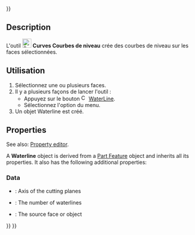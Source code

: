 <languages/>
{{UnfinishedDocu{{#translation:}}}}

{{Docnav/fr
|[[Curves_TruncateExtend/fr|Tronquer ou étendre]]
|[[Curves_GeomInfo/fr|Information des géométries]]
|[[Curves_Workbench/fr|Atelier Curves]]
|IconL=Curves_TruncateExtend.svg
|IconR=Curves_GeomInfo.svg
|IconC=Curves_workbench_icon.svg
}}

{{GuiCommand/fr
|Name=Curves WaterlineCurves
|Name/fr=Curves Courbes de niveau
|MenuLocation=Surfaces → WaterLine
|Workbenches=[[Curves_Workbench/fr|Curves]]
}}

==Description==

L'outil [[Image:Curves_WaterlineCurves.svg|24px]] '''Curves Courbes de niveau''' crée des courbes de niveau sur les faces sélectionnées.

<span id="Usage"></span>
==Utilisation==

<div class="mw-translate-fuzzy">
# Sélectionnez une ou plusieurs faces.
# Il y a plusieurs façons de lancer l'outil :
#* Appuyez sur le bouton [[Image:Curves_WaterlineCurves.svg|16px]] [[Curves_WaterlineCurves/fr|WaterLine]].
#* Sélectionnez l'option {{MenuCommand|Surfaces → [[Image:Curves_WaterlineCurves.svg|16px]] WaterLine}} du menu.
# Un objet Waterline est créé.
</div>

<div lang="en" dir="ltr" class="mw-content-ltr">
==Properties==
</div>

<div lang="en" dir="ltr" class="mw-content-ltr">
See also: [[Property_editor|Property editor]].
</div>

<div lang="en" dir="ltr" class="mw-content-ltr">
A '''Waterline''' object is derived from a [[Part_Feature|Part Feature]] object and inherits all its properties. It also has the following additional properties:
</div>

<div lang="en" dir="ltr" class="mw-content-ltr">
===Data===
</div>

<div lang="en" dir="ltr" class="mw-content-ltr">
{{TitleProperty|Settings}}
</div>

<div lang="en" dir="ltr" class="mw-content-ltr">
* {{PropertyData|Direction|Vector}}: Axis of the cutting planes
* {{PropertyData|Number|Integer}}: The number of waterlines
</div>

<div lang="en" dir="ltr" class="mw-content-ltr">
{{TitleProperty|Source}}
</div>

<div lang="en" dir="ltr" class="mw-content-ltr">
* {{PropertyData|Source|LinkSubList}}: The source face or object
</div>


{{Docnav/fr
|[[Curves_TruncateExtend/fr|Tronquer ou étendre]]
|[[Curves_GeomInfo/fr|Information des géométries]]
|[[Curves_Workbench/fr|Atelier Curves]]
|IconL=Curves_TruncateExtend.svg
|IconR=Curves_GeomInfo.svg
|IconC=Curves_workbench_icon.svg
}}

{{Curves Tools navi{{#translation:}}}}
{{Userdocnavi{{#translation:}}}}